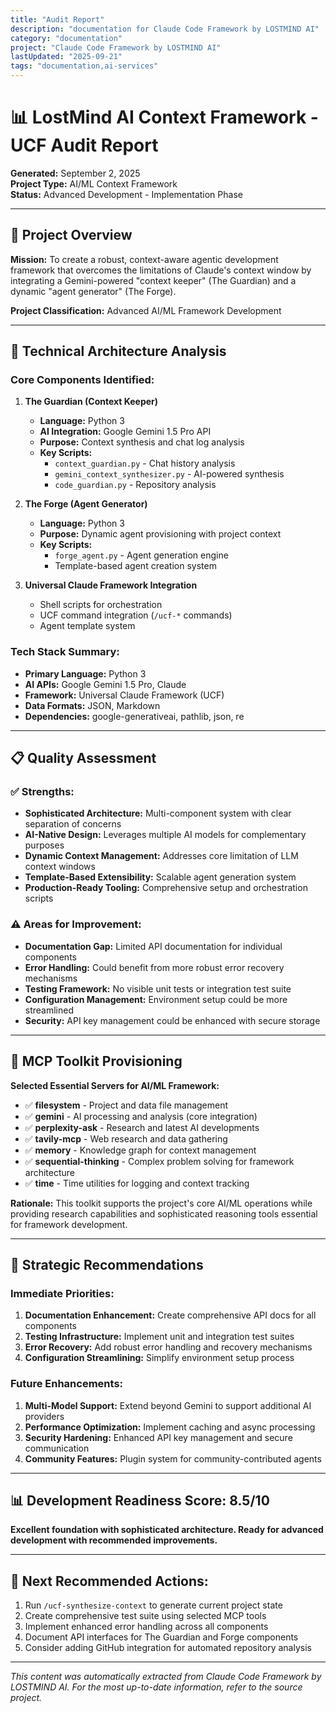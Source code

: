 ```yaml
---
title: "Audit Report"
description: "documentation for Claude Code Framework by LOSTMIND AI"
category: "documentation"
project: "Claude Code Framework by LOSTMIND AI"
lastUpdated: "2025-09-21"
tags: "documentation,ai-services"
---
```


# 📊 LostMind AI Context Framework - UCF Audit Report

**Generated:** September 2, 2025  
**Project Type:** AI/ML Context Framework  
**Status:** Advanced Development - Implementation Phase

---

## 🎯 Project Overview

**Mission:** To create a robust, context-aware agentic development framework that overcomes the limitations of Claude's context window by integrating a Gemini-powered "context keeper" (The Guardian) and a dynamic "agent generator" (The Forge).

**Project Classification:** Advanced AI/ML Framework Development

---

## 🔧 Technical Architecture Analysis

### Core Components Identified:

1. **The Guardian (Context Keeper)**
   - **Language:** Python 3
   - **AI Integration:** Google Gemini 1.5 Pro API
   - **Purpose:** Context synthesis and chat log analysis
   - **Key Scripts:**
     - `context_guardian.py` - Chat history analysis
     - `gemini_context_synthesizer.py` - AI-powered synthesis
     - `code_guardian.py` - Repository analysis

2. **The Forge (Agent Generator)**
   - **Language:** Python 3  
   - **Purpose:** Dynamic agent provisioning with project context
   - **Key Scripts:**
     - `forge_agent.py` - Agent generation engine
     - Template-based agent creation system

3. **Universal Claude Framework Integration**
   - Shell scripts for orchestration
   - UCF command integration (`/ucf-*` commands)
   - Agent template system

### Tech Stack Summary:
- **Primary Language:** Python 3
- **AI APIs:** Google Gemini 1.5 Pro, Claude
- **Framework:** Universal Claude Framework (UCF)
- **Data Formats:** JSON, Markdown
- **Dependencies:** google-generativeai, pathlib, json, re

---

## 📋 Quality Assessment

### ✅ Strengths:
- **Sophisticated Architecture:** Multi-component system with clear separation of concerns
- **AI-Native Design:** Leverages multiple AI models for complementary purposes
- **Dynamic Context Management:** Addresses core limitation of LLM context windows
- **Template-Based Extensibility:** Scalable agent generation system
- **Production-Ready Tooling:** Comprehensive setup and orchestration scripts

### ⚠️ Areas for Improvement:
- **Documentation Gap:** Limited API documentation for individual components
- **Error Handling:** Could benefit from more robust error recovery mechanisms
- **Testing Framework:** No visible unit tests or integration test suite
- **Configuration Management:** Environment setup could be more streamlined
- **Security:** API key management could be enhanced with secure storage

---

## 🚀 MCP Toolkit Provisioning

**Selected Essential Servers for AI/ML Framework:**

- ✅ **filesystem** - Project and data file management
- ✅ **gemini** - AI processing and analysis (core integration)
- ✅ **perplexity-ask** - Research and latest AI developments
- ✅ **tavily-mcp** - Web research and data gathering
- ✅ **memory** - Knowledge graph for context management
- ✅ **sequential-thinking** - Complex problem solving for framework architecture
- ✅ **time** - Time utilities for logging and context tracking

**Rationale:** This toolkit supports the project's core AI/ML operations while providing research capabilities and sophisticated reasoning tools essential for framework development.

---

## 🎯 Strategic Recommendations

### Immediate Priorities:
1. **Documentation Enhancement:** Create comprehensive API docs for all components
2. **Testing Infrastructure:** Implement unit and integration test suites
3. **Error Recovery:** Add robust error handling and recovery mechanisms
4. **Configuration Streamlining:** Simplify environment setup process

### Future Enhancements:
1. **Multi-Model Support:** Extend beyond Gemini to support additional AI providers
2. **Performance Optimization:** Implement caching and async processing
3. **Security Hardening:** Enhanced API key management and secure communication
4. **Community Features:** Plugin system for community-contributed agents

---

## 📊 Development Readiness Score: 8.5/10

**Excellent foundation with sophisticated architecture. Ready for advanced development with recommended improvements.**

---

## 🔄 Next Recommended Actions:

1. Run `/ucf-synthesize-context` to generate current project state
2. Create comprehensive test suite using selected MCP tools
3. Implement enhanced error handling across all components
4. Document API interfaces for The Guardian and Forge components
5. Consider adding GitHub integration for automated repository analysis

---
*This content was automatically extracted from Claude Code Framework by LOSTMIND AI. For the most up-to-date information, refer to the source project.*
